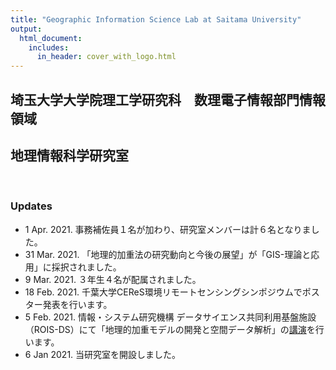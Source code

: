```yaml
---
title: "Geographic Information Science Lab at Saitama University"
output:
  html_document:
    includes:
      in_header: cover_with_logo.html
---
```


## 埼玉大学大学院理工学研究科　数理電子情報部門情報領域 
## 地理情報科学研究室

<br>

### Updates
- 1 Apr. 2021. 事務補佐員１名が加わり、研究室メンバーは計６名となりました。
- 31 Mar. 2021. 「地理的加重法の研究動向と今後の展望」が「GIS-理論と応用」に採択されました。
- 9 Mar. 2021.  ３年生４名が配属されました。
- 18 Feb. 2021. 千葉大学CEReS環境リモートセンシングシンポジウムでポスター発表を行います。
- 5 Feb. 2021. 情報・システム研究機構 データサイエンス共同利用基盤施設（ROIS-DS）にて「地理的加重モデルの開発と空間データ解析」の[講演](https://ds.rois.ac.jp/article/rois-ds_symposium_20210205/)を行います。
- 6 Jan 2021. 当研究室を開設しました。
